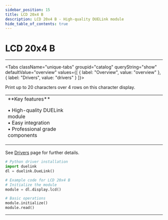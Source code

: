 ```yaml
---
sidebar_position: 15
title: LCD 20x4 B
description: LCD 20x4 B - High-quality DUELink module
hide_table_of_contents: true
---
```



# LCD 20x4 B

<ImageSection 
  product="dlc20x4-b"
  tagline="20x4 Character Display"
/>

---

<Tabs className="unique-tabs" groupid="catalog" queryString="show" defaultValue="overview"
  values={[
    {
        label: "Overview",
        value: "overview"
    },
    {
        label: "Drivers",
        value: "drivers"
    }
]}>

<TabItem value="overview">

Print up to 20 characters over 4 rows on this character display.

<table><td width='50%'>
**Key features**

• High-quality DUELink module<br/>
• Easy integration<br/>
• Professional grade components<br/>

</td><td width='50%'>

</td></table>

</TabItem>

<TabItem value="drivers">

See [Drivers](/docs/engine/drivers) page for further details.

```python
# Python driver installation
import duelink
dl = duelink.DueLink()

# Example code for LCD 20x4 B
# Initialize the module
module = dl.display.lcd()

# Basic operations
module.initialize()
module.read()
```

</TabItem>


</Tabs>

---

<OrderSection
    product="DUELink LCD 20x4 B"
    partnumber="GDL-DLC20X4-B"
    price="$19.99"
/>
